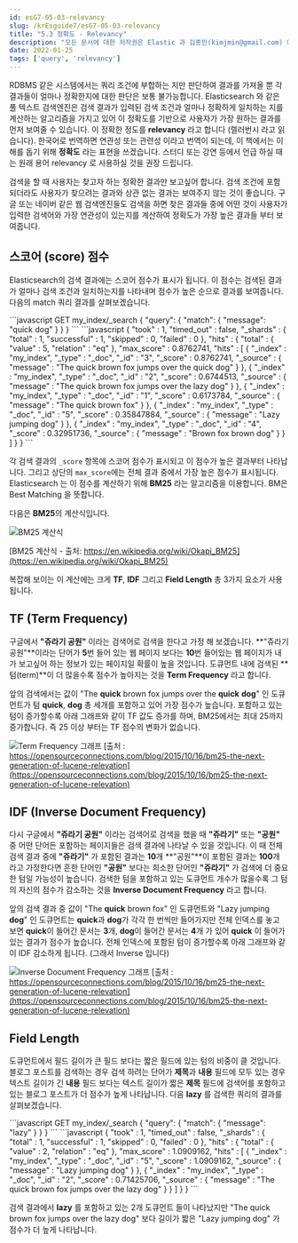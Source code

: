 ```yaml
---
id: esG7-05-03-relevancy
slug: /krEsguide7/esG7-05-03-relevancy
title: "5.3 정확도 - Relevancy"
description: "모든 문서에 대한 저작권은 Elastic 과 김종민(kimjmin@gmail.com) 에게 있으며 허가되지 않은 무단 복제나 배포 및 출판을 금지합니다. 본 문서의 내용 및 포함된 자료를 인용하고자 하는 경우 출처를 명시하고 게재된 주소를 김종민(kimjmin@gmail.com)에게 알려주시기 바랍니다."
date: 2022-01-25
tags: ['query', 'relevancy']
---
```


RDBMS 같은 시스템에서는 쿼리 조건에 부합하는 지만 판단하여 결과를 가져올 뿐 각 결과들이 얼마나 정확한지에 대한 판단은 보통 불가능합니다. Elasticsearch 와 같은 풀 텍스트 검색엔진은 검색 결과가 입력된 검색 조건과 얼마나 정확하게 일치하는 지를 계산하는 알고리즘을 가지고 있어 이 정확도를 기반으로 사용자가 가장 원하는 결과를 먼저 보여줄 수 있습니다. 이 정확한 정도를 **relevancy** 라고 합니다 \(렐러번시 라고 읽습니다\). 한국어로 번역하면 연관성 또는 관련성 이라고 번역이 되는데, 이 책에서는 이해를 돕기 위해 **정확도** 라는 표현을 쓰겠습니다. 스터디 또는 강연 등에서 언급 하실 때는 원래 용어 relevancy 로 사용하실 것을 권장 드립니다.

검색을 할 때 사용자는 찾고자 하는 정확한 결과만 보고싶어 합니다. 검색 조건에 포함 되더라도 사용자가 찾으려는 결과와 상관 없는 결과는 보여주지 않는 것이 좋습니다. 구글 또는 네이버 같은 웹 검색엔진들도 검색을 하면 찾은 결과들 중에 어떤 것이 사용자가 입력한 검색어와 가장 연관성이 있는지를 계산하여 정확도가 가장 높은 결과들 부터 보여줍니다.

## 스코어 \(score\) 점수

Elasticsearch의 검색 결과에는 스코어 점수가 표시가 됩니다. 이 점수는 검색된 결과가 얼마나 검색 조건과 일치하는지를 나타내며 점수가 높은 순으로 결과를 보여줍니다. 다음의 match 쿼리 결과를 살펴보겠습니다.

<DocTabs>
  <DocTab name="request">
```javascript
GET my_index/_search
{
  "query": {
    "match": {
      "message": "quick dog"
    }
  }
}
```
  </DocTab>
  <DocTab name="response">
```javascript
{
  "took" : 1,
  "timed_out" : false,
  "_shards" : {
    "total" : 1,
    "successful" : 1,
    "skipped" : 0,
    "failed" : 0
  },
  "hits" : {
    "total" : {
    "value" : 5,
    "relation" : "eq"
    },
    "max_score" : 0.8762741,
    "hits" : [
      {
        "_index" : "my_index",
        "_type" : "_doc",
        "_id" : "3",
        "_score" : 0.8762741,
        "_source" : {
          "message" : "The quick brown fox jumps over the quick dog"
        }
      },
      {
        "_index" : "my_index",
        "_type" : "_doc",
        "_id" : "2",
        "_score" : 0.6744513,
        "_source" : {
          "message" : "The quick brown fox jumps over the lazy dog"
        }
      },
      {
        "_index" : "my_index",
        "_type" : "_doc",
        "_id" : "1",
        "_score" : 0.6173784,
        "_source" : {
          "message" : "The quick brown fox"
        }
      },
      {
        "_index" : "my_index",
        "_type" : "_doc",
        "_id" : "5",
        "_score" : 0.35847884,
        "_source" : {
          "message" : "Lazy jumping dog"
        }
      },
      {
        "_index" : "my_index",
        "_type" : "_doc",
        "_id" : "4",
        "_score" : 0.32951736,
        "_source" : {
          "message" : "Brown fox brown dog"
        }
      }
    ]
  }
}
```
  </DocTab>
</DocTabs>

각 검색 결과의 `_score` 항목에 스코어 점수가 표시되고 이 점수가 높은 결과부터 나타납니다. 그리고 상단의 `max_score`에는 전체 결과 중에서 가장 높은 점수가 표시됩니다. Elasticsearch 는 이 점수를 계산하기 위해 **BM25** 라는 알고리즘을 이용합니다. BM은 Best Matching 을 뜻합니다.

다음은 **BM25**의 계산식입니다.

![BM25 계산식](../assets/05-03_bm25_formula.svg)

[BM25 계산식 - 출처: https://en.wikipedia.org/wiki/Okapi_BM25](https://en.wikipedia.org/wiki/Okapi_BM25)

복잡해 보이는 이 계산에는 크게 **TF**, **IDF** 그리고 **Field Length** 총 3가지 요소가 사용됩니다.

## TF \(Term Frequency\)

구글에서 **"쥬라기 공원"** 이라는 검색어로 검색을 한다고 가정 해 보겠습니다. **"쥬라기 공원"**이라는 단어가 **5**번 들어 있는 웹 페이지 보다는 **10**번 들어있는 웹 페이지가 내가 보고싶어 하는 정보가 있는 페이지일 확률이 높을 것입니다. 도큐먼트 내에 검색된 **텀\(term\)**이 더 많을수록 점수가 높아지는 것을 **Term Frequency** 라고 합니다.

앞의 검색에서는 값이 "The **quick** brown fox jumps over the **quick** **dog**" 인 도큐먼트가 텀 **quick**, **dog** 총 세개를 포함하고 있어 가장 점수가 높습니다. 포함하고 있는 텀이 증가할수록 아래 그래프와 같이 TF 값도 증가를 하며, BM25에서는 최대 25까지 증가합니다. 즉 25 이상 부터는 TF 점수의 변화가 없습니다.

![Term Frequency 그래프](../assets/05-03_tf.png)
[출처 : https://opensourceconnections.com/blog/2015/10/16/bm25-the-next-generation-of-lucene-relevation](https://opensourceconnections.com/blog/2015/10/16/bm25-the-next-generation-of-lucene-relevation)

## IDF \(Inverse Document Frequency\)

다시 구글에서 **"쥬라기 공원"** 이라는 검색어로 검색을 했을 때 **"쥬라기"** 또는 **"공원"** 중 어떤 단어든 포함하는 페이지들은 검색 결과에 나타날 수 있을 것입니다. 이 때 전체 검색 결과 중에 **"쥬라기"** 가 포함된 결과는 **10**개 **"공원"**이 포함된 결과는 **100**개 라고 가정한다면 흔한 단어인 **"공원"** 보다는 희소한 단어인 **"쥬라기"** 가 검색에 더 중요한 텀일 가능성이 높습니다. 검색한 텀을 포함하고 있는 도큐먼트 개수가 많을수록 그 텀의 자신의 점수가 감소하는 것을 **Inverse Document Frequency** 라고 합니다.

앞의 검색 결과 중 값이 "The **quick** brown fox" 인 도큐먼트와 "Lazy jumping **dog**" 인 도큐먼트는 **quick**과 **dog**가 각각 한 번씩만 들어가지만 전체 인덱스를 놓고 보면 **quick**이 들어간 문서는 **3**개, **dog**이 들어간 문서는 **4**개 가 있어 **quick** 이 들어가 있는 결과가 점수가 높습니다. 전체 인덱스에 포함된 텀이 증가할수록 아래 그래프와 같이 IDF 감소하게 됩니다. \(그래서 Inverse 입니다\)

![Inverse Document Frequency 그래프](../assets/05-03_idf.png)
[출처 : https://opensourceconnections.com/blog/2015/10/16/bm25-the-next-generation-of-lucene-relevation](https://opensourceconnections.com/blog/2015/10/16/bm25-the-next-generation-of-lucene-relevation)

## Field Length

도큐먼트에서 필드 길이가 큰 필드 보다는 짧은 필드에 있는 텀의 비중이 클 것입니다. 블로그 포스트를 검색하는 경우 검색 하려는 단어가 **제목**과 **내용** 필드에 모두 있는 경우 텍스트 길이가 긴 **내용** 필드 보다는 텍스트 길이가 짧은 **제목** 필드에 검색어를 포함하고 있는 블로그 포스트가 더 점수가 높게 나타납니다. 다음 **lazy** 를 검색한 쿼리의 결과를 살펴보겠습니다.

<DocTabs>
  <DocTab name="request">
```javascript
GET my_index/_search
{
  "query": {
    "match": {
      "message": "lazy"
    }
  }
}
```
  </DocTab>
  <DocTab name="response">
```javascript
{
  "took" : 1,
  "timed_out" : false,
  "_shards" : {
    "total" : 1,
    "successful" : 1,
    "skipped" : 0,
    "failed" : 0
  },
  "hits" : {
    "total" : {
      "value" : 2,
      "relation" : "eq"
    },
    "max_score" : 1.0909162,
    "hits" : [
      {
        "_index" : "my_index",
        "_type" : "_doc",
        "_id" : "5",
        "_score" : 1.0909162,
        "_source" : {
          "message" : "Lazy jumping dog"
        }
      },
      {
        "_index" : "my_index",
        "_type" : "_doc",
        "_id" : "2",
        "_score" : 0.71425706,
        "_source" : {
          "message" : "The quick brown fox jumps over the lazy dog"
        }
      }
    ]
  }
}
```
  </DocTab>
</DocTabs>

검색 결과에서 **lazy** 를 포함하고 있는 2개 도큐먼트 들이 나타났지만 "The quick brown fox jumps over the lazy dog" 보다 길이가 짧은 "Lazy jumping dog" 가 점수가 더 높게 나타납니다.